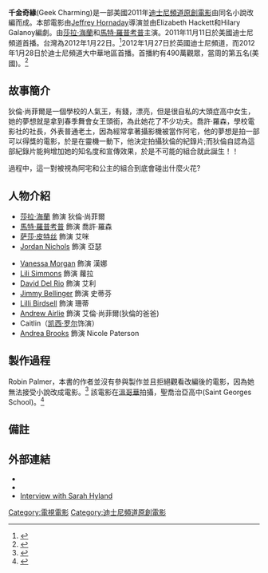 {{Infobox Film
| name = 千金奇緣
| original_name = Geek Charming
| image          = <!-- 檔案不存在 GeekCharming.jpg ，可從英文維基百科取得 -->
| alt            =
| caption        = 美國 DVD封面
| director       = [[Jeffrey_Hornaday|Jeffrey Hornaday]]
| producer       = 
| writer         = Elizabeth Hackett<br>Hilary Galanoy
| based on       = based on[[''Geek_Charming''|Robin Palmer]]
| choreographed  = 
| starring       = [[莎拉·海蘭|莎拉·海蘭]]<br>[[馬特·羅普考普|馬特·羅普考普]]<br>[[Sasha_Pieterse|Sasha Pieterse]]<br>[[imdbname:2667483|Jordan Nichols]]
| narrated       = 
| music          = 
| cinematography = 
| editing        = 
| studio         = Bad Angels Productions
| distributor    = [[迪士尼頻道原創電影列表|迪士尼頻道原創電影列表]]
| network        = [[Disney_Channel|Disney Channel]]
| released       = 2011年11月11日<ref>{{cite web|url=http://tvbythenumbers.zap2it.com/2011/10/04/disney-channel-announces-premiere-date-of-original-movie-geek-charming/106096/|title=Disney Channel Announces Premiere Date of Original Movie 'Geek Charming'|accessdate=October 16, 2011|date=October 4, 2011|publisher=TVByTheNumbers.com|archive-date=2011-11-19|archive-url=https://web.archive.org/web/20111119070650/http://tvbythenumbers.zap2it.com/2011/10/04/disney-channel-announces-premiere-date-of-original-movie-geek-charming/106096/|dead-url=yes}}</ref>
| runtime       = 
| country        = 美國
| language       = 英文
| budget         = 
| gross          =
| followed_by    = 
}}

'''千金奇緣'''(Geek Charming)是一部美國2011年[[迪士尼頻道原創電影|迪士尼頻道原創電影]]由同名小說改編而成。本部電影由[[Jeffrey_Hornaday|Jeffrey Hornaday]]導演並由Elizabeth Hackett和Hilary Galanoy編劇。由[[莎拉·海蘭|莎拉·海蘭]]和[[馬特·羅普考普|馬特·羅普考普]]主演。2011年11月11日於美國迪士尼頻道首播。台灣為2012年1月22日。<ref name="press">{{cite web|url=http://www.disneychannelmedianet.com/DNR/2011/Geek_Charming_Premiere_Announcement.doc|title=Sarah Hyland ("Modern Family") and Matt Prokop star in "Geek Charming", a Disney Channel Original Movie Premiering Friday, November 11|publisher=[[Disney_Channel|Disney Channel]] Medianet|accessdate=October 16, 2011|date=October 4, 2011|archive-date=2011-11-19|archive-url=https://web.archive.org/web/20111119072500/http://www.disneychannelmedianet.com/DNR/2011/Geek_Charming_Premiere_Announcement.doc|dead-url=no}}</ref>2012年1月27日於英國迪士尼頻道，而2012年1月28日於迪士尼頻道大中華地區首播。首播約有490萬觀眾，當周的第五名(美國)。<ref>{{cite web|url=http://tvbythenumbers.zap2it.com/2011/11/15/cable-top-25-bearseagles-monday-night-football-the-walking-dead-nebraskapenn-st-top-weekly-cable-viewing/110674/|title=Cable Top 25: Bears/Eagles 'Monday Night Football,' 'The Walking Dead,' Nebraska/Penn St. Top Weekly Cable Viewing|publisher=TVbythenumbers.com|accessdate=December 7, 2011|date=November 15, 2011|archive-date=2012-01-27|archive-url=https://web.archive.org/web/20120127022338/http://tvbythenumbers.zap2it.com/2011/11/15/cable-top-25-bearseagles-monday-night-football-the-walking-dead-nebraskapenn-st-top-weekly-cable-viewing/110674/|dead-url=yes}}</ref>

==故事簡介==

狄倫·尚菲爾是一個學校的人氣王，有錢，漂亮，但是很自私的大頭症高中女生，她的夢想就是拿到春季舞會女王頭銜，為此她花了不少功夫。喬許·羅森，學校電影社的社長，外表普通老土，因為經常拿著攝影機被當作阿宅，他的夢想是拍一部可以得獎的電影，於是在靈機一動下，他決定拍攝狄倫的紀錄片;而狄倫自認為這部紀錄片能夠增加她的知名度和宣傳效果，於是不可能的組合就此誕生！！

過程中，這一對被視為阿宅和公主的組合到底會碰出什麼火花?

==人物介紹==
<!-- Cast in order listed in the opening credits, character names are as shown in the end credits -->
*[[莎拉·海蘭|莎拉·海蘭]] 飾演 狄倫·尚菲爾
*[[馬特·羅普考普|馬特·羅普考普]] 飾演 喬許·羅森
*[[萨莎·皮特丝|萨莎·皮特丝]] 飾演 艾咪
*[[imdbname:2667483|Jordan Nichols]] 飾演 亞瑟

<!-- Above cast listed individually in the opening credits, below cast were listed two at a time -->
*[[Vanessa_Morgan|Vanessa Morgan]] 飾演 漢娜
*[[imdbname:3827455|Lili Simmons]] 飾演 蘿拉
*[[David_Del_Rio|David Del Rio]] 飾演 艾利
*[[imdbname:2456242|Jimmy Bellinger]] 飾演 史蒂芬
*[[imdbname:0083475|Lilli Birdsell]] 飾演 珊蒂
*[[Andrew_Airlie|Andrew Airlie]] 飾演 艾倫·尚菲爾(狄倫的爸爸)
*Caitlin（[[凯西·罗尔|凯西·罗尔]]饰演）
*[[imdbname:2255698|Andrea Brooks]] 飾演 Nicole Paterson
<!-- Don't add cast members not listed in the opening credits - those roles are minor -->

==製作過程==

Robin Palmer，本書的作者並沒有參與製作並且拒絕觀看改編後的電影，因為她無法接受小說改成電影。<ref>{{cite web | url=http://thepagesage.blogspot.com/2011/10/author-interview-robin-palmer.html | title=The Page Sage: Interview with Robin Palmer | deadurl=yes | archiveurl=https://web.archive.org/web/20120210225604/http://thepagesage.blogspot.com/2011/10/author-interview-robin-palmer.html | archivedate=2012-02-10 | accessdate=2012-01-28 }}</ref>
該電影在[[溫哥華|溫哥華]]拍攝，聖喬治亞高中(Saint Georges School)。<ref>{{cite web|url=http://disneychannelmedianet.com/web/showpage/showpage.aspx?program_id=3140914&type=lead|title=Geek Charming|publisher=Disney Channel Medianet|accessdate=October 16, 2011|archive-date=2012-02-05|archive-url=https://web.archive.org/web/20120205085651/http://www.disneychannelmedianet.com/web/showpage/showpage.aspx?program_id=3140914&type=lead|dead-url=no}}</ref>

==備註==
{{Reflist|2}}

==外部連結==
* {{Official website|http://tv.disney.go.com/disneychannel/originalmovies/geekcharming/cds/}}
* {{IMDb title|1835977}}
* [http://www.channelguidemagblog.com/index.php/2011/10/04/sarah-hyland-talks-about-new-disney-channel-movie-geek-charming/ Interview with Sarah Hyland]{{Wayback|url=http://www.channelguidemagblog.com/index.php/2011/10/04/sarah-hyland-talks-about-new-disney-channel-movie-geek-charming/ |date=20111210173352 }}

[[Category:電視電影|Category:電視電影]]
[[Category:迪士尼頻道原創電影|Category:迪士尼頻道原創電影]]